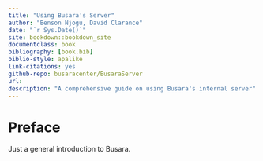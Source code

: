 ```yaml
--- 
title: "Using Busara's Server"
author: "Benson Njogu, David Clarance"
date: "`r Sys.Date()`"
site: bookdown::bookdown_site
documentclass: book
bibliography: [book.bib]
biblio-style: apalike
link-citations: yes
github-repo: busaracenter/BusaraServer
url: 
description: "A comprehensive guide on using Busara's internal server"
---
```


# Preface {-}

Just a general introduction to Busara.